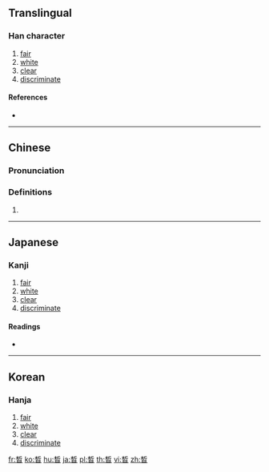 ==Translingual==

===Han character===
{{Han char|rn=72|rad=日|as=08|sn=12|four=|canj=DLA|ids=⿱析日}}

# [[fair]]
# [[white]]
# [[clear]]
# [[discriminate]]

====References====
* {{Han ref|kx=0496.370|dkj=13991|hdz=21517.090|uh=6673|ud=26227}}

----

==Chinese==
{{zh-forms}}

===Pronunciation===
{{zh-pron
|m=xī
|c=sik1
|mc=
|oc=y
|ma=
|cat=a
}}

===Definitions===
{{zh-hanzi}}

# {{rfdef|lang=zh}}

----

==Japanese==

===Kanji===
{{ja-kanji|grade=|rs=日08}}

# [[fair]]
# [[white]]
# [[clear]]
# [[discriminate]]

====Readings====
* {{ja-readings|on=[[せき]] (seki), [[しゃく]] (shaku)|kun=[[あきらか]] (akiraka)}}

----

==Korean==

===Hanja===
{{ko-hanja|hangeul=석|eumhun=|rv=seok|mr=sŏk|y=sek}}

# [[fair]]
# [[white]]
# [[clear]]
# [[discriminate]]

[[fr:晳]]
[[ko:晳]]
[[hu:晳]]
[[ja:晳]]
[[pl:晳]]
[[th:晳]]
[[vi:晳]]
[[zh:晳]]